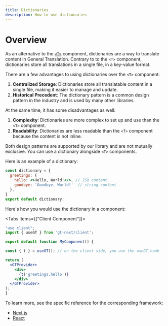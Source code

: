 ```yaml
---
title: Dictionaries
description: How to use dictionaries
---
```


# Overview

As an alternative to the [`<T>`](/docs/usage/t) component, dictionaries are a way to translate content in General Translation. 
Contrary to to the `<T>` component, dictionaries store all translations in a single file, in a key-value format.


There are a few advantages to using dictionaries over the `<T>` component:

1. **Centralized Storage**: Dictionaries store all translatable content in a single file, making it easier to manage and update.
2. **Historical Precedent**: The dictionary pattern is a common design pattern in the industry and is used by many other libraries.

At the same time, it has some disadvantages as well:

1. **Complexity**: Dictionaries are more complex to set up and use than the `<T>` component.
2. **Readability**: Dictionaries are less readable than the `<T>` component because the content is not inline.

Both design patterns are supported by our library and are not mutually exclusive.
You can use a dictionary alongside `<T>` components.

Here is an example of a dictionary:

```jsx title="src/dictionary.jsx" copy
const dictionary = {
  greetings: {
    hello: <>Hello, World!</>, // JSX content
    goodbye: 'Goodbye, World!'  // string content
  },
} 
export default dictionary;
```
Here's how you would use the dictionary in a component:

<Tabs items={["Client Component"]}>
  <Tab value="client-component">
  ```jsx copy
"use client";
import { useGT } from 'gt-next/client';

export default function MyComponent() {

  const { t } = useGT(); // on the client side, you use the useGT hook

  return (
    <GTProvider>
      <div>
        {t('greetings.hello')}
      </div>
    </GTProvider>
  );
}
  ```
  </Tab>
</Tabs>


To learn more, see the specific reference for the corresponding framework:

- [Next.js](/docs/next/reference/dictionary-reference)
- [React](/docs/next/reference/dictionary-reference)

